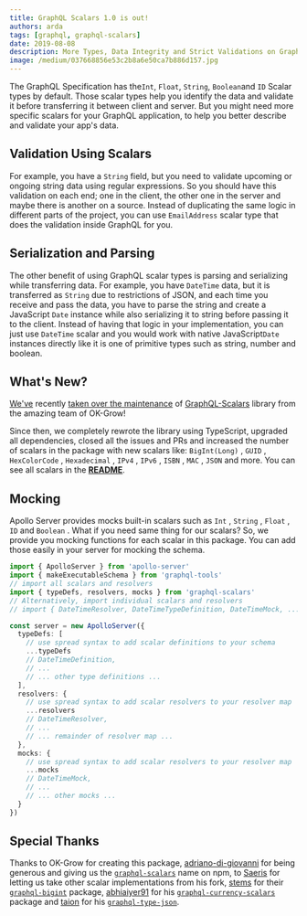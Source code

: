 ```yaml
---
title: GraphQL Scalars 1.0 is out!
authors: arda
tags: [graphql, graphql-scalars]
date: 2019-08-08
description: More Types, Data Integrity and Strict Validations on GraphQL.
image: /medium/037668856e53c2b8a6e50ca7b886d157.jpg
---
```


The GraphQL Specification has the`Int`, `Float`, `String`, `Boolean`and `ID` Scalar types by
default. Those scalar types help you identify the data and validate it before transferring it
between client and server. But you might need more specific scalars for your GraphQL application, to
help you better describe and validate your app's data.

## Validation Using Scalars

For example, you have a `String` field, but you need to validate upcoming or ongoing string data
using regular expressions. So you should have this validation on each end; one in the client, the
other one in the server and maybe there is another on a source. Instead of duplicating the same
logic in different parts of the project, you can use `EmailAddress` scalar type that does the
validation inside GraphQL for you.

## Serialization and Parsing

The other benefit of using GraphQL scalar types is parsing and serializing while transferring data.
For example, you have `DateTime` data, but it is transferred as `String` due to restrictions of
JSON, and each time you receive and pass the data, you have to parse the string and create a
JavaScript `Date` instance while also serializing it to string before passing it to the client.
Instead of having that logic in your implementation, you can just use `DateTime` scalar and you
would work with native JavaScript`Date` instances directly like it is one of primitive types such as
string, number and boolean.

## What's New?

[We've](/) recently [taken over the maintenance](/blog/taking-over-merge-graphql-schemas) of
[GraphQL-Scalars](https://graphql-scalars.dev) library from the amazing team of OK-Grow!

Since then, we completely rewrote the library using TypeScript, upgraded all dependencies, closed
all the issues and PRs and increased the number of scalars in the package with new scalars like:
`BigInt(Long)` , `GUID` , `HexColorCode` , `Hexadecimal` , `IPv4` , `IPv6` , `ISBN` , `MAC` , `JSON`
and more. You can see all scalars in the
[**README**](https://graphql-scalars.dev/docs/introduction).

## Mocking

Apollo Server provides mocks built-in scalars such as `Int` , `String` , `Float` , `ID` and
`Boolean` . What if you need same thing for our scalars? So, we provide you mocking functions for
each scalar in this package. You can add those easily in your server for mocking the schema.

```typescript
import { ApolloServer } from 'apollo-server'
import { makeExecutableSchema } from 'graphql-tools'
// import all scalars and resolvers
import { typeDefs, resolvers, mocks } from 'graphql-scalars'
// Alternatively, import individual scalars and resolvers
// import { DateTimeResolver, DateTimeTypeDefinition, DateTimeMock, ... } from "graphql-scalars"

const server = new ApolloServer({
  typeDefs: [
    // use spread syntax to add scalar definitions to your schema
    ...typeDefs
    // DateTimeDefinition,
    // ...
    // ... other type definitions ...
  ],
  resolvers: {
    // use spread syntax to add scalar resolvers to your resolver map
    ...resolvers
    // DateTimeResolver,
    // ...
    // ... remainder of resolver map ...
  },
  mocks: {
    // use spread syntax to add scalar resolvers to your resolver map
    ...mocks
    // DateTimeMock,
    // ...
    // ... other mocks ...
  }
})
```

## Special Thanks

Thanks to OK-Grow for creating this package,
[adriano-di-giovanni](https://github.com/adriano-di-giovanni) for being generous and giving us the
[`graphql-scalars`](http://npmjs.com/package/graphql-scalars) name on npm, to
[Saeris](https://github.com/Saeris) for letting us take other scalar implementations from his fork,
[stems](https://github.com/stems) for their
[`graphql-bigint`](https://github.com/stems/graphql-bigint) package,
[abhiaiyer91](https://github.com/abhiaiyer91) for his
[`graphql-currency-scalars`](https://github.com/abhiaiyer91/graphql-currency-scalars) package and
[taion](https://github.com/taion) for his
[`graphql-type-json`](https://github.com/taion/graphql-type-json).
